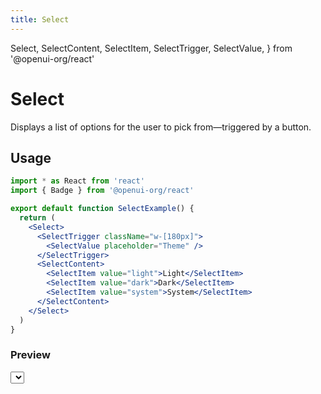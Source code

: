```yaml
---
title: Select
---
```


  Select,
  SelectContent,
  SelectItem,
  SelectTrigger,
  SelectValue,
} from '@openui-org/react'

# Select

Displays a list of options for the user to pick from—triggered by a button.

## Usage

```jsx
import * as React from 'react'
import { Badge } from '@openui-org/react'

export default function SelectExample() {
  return (
    <Select>
      <SelectTrigger className="w-[180px]">
        <SelectValue placeholder="Theme" />
      </SelectTrigger>
      <SelectContent>
        <SelectItem value="light">Light</SelectItem>
        <SelectItem value="dark">Dark</SelectItem>
        <SelectItem value="system">System</SelectItem>
      </SelectContent>
    </Select>
  )
}
```

### Preview

<Preview>
  <Select>
    <SelectTrigger className="w-[180px]">
      <SelectValue placeholder="Theme" />
    </SelectTrigger>
    <SelectContent>
      <SelectItem value="light">Light</SelectItem>
      <SelectItem value="dark">Dark</SelectItem>
      <SelectItem value="system">System</SelectItem>
    </SelectContent>
  </Select>
</Preview>
